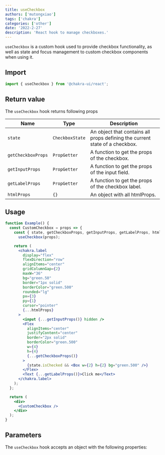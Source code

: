 ```yaml
---
title: useCheckbox
authors: ['mutongxiao']
tags: ['chakra']
categories: ['other']
date: '2022-2-27'
description: 'React hook to manage checkboxes.'
---
```


`useCheckbox` is a custom hook used to provide checkbox functionality, as well
as state and focus management to custom checkbox components when using it.

## Import

```js
import { useCheckbox } from '@chakra-ui/react';
```

## Return value

The `useCheckbox` hook returns following props

| Name               | Type            | Description                                                                 |
| ------------------ | --------------- | --------------------------------------------------------------------------- |
| `state`            | `CheckboxState` | An object that contains all props defining the current state of a checkbox. |
| `getCheckboxProps` | `PropGetter`    | A function to get the props of the checkbox.                                |
| `getInputProps`    | `PropGetter`    | A function to get the props of the input field.                             |
| `getLabelProps`    | `PropGetter`    | A function to get the props of the checkbox label.                          |
| `htmlProps`        | `{}`            | An object with all htmlProps.                                               |

## Usage

```jsx
function Example() {
  const CustomCheckbox = props => {
    const { state, getCheckboxProps, getInputProps, getLabelProps, htmlProps } =
      useCheckbox(props);

    return (
      <chakra.label
        display="flex"
        flexDirection="row"
        alignItems="center"
        gridColumnGap={2}
        maxW="36"
        bg="green.50"
        border="1px solid"
        borderColor="green.500"
        rounded="lg"
        px={3}
        py={1}
        cursor="pointer"
        {...htmlProps}
      >
        <input {...getInputProps()} hidden />
        <Flex
          alignItems="center"
          justifyContent="center"
          border="2px solid"
          borderColor="green.500"
          w={4}
          h={4}
          {...getCheckboxProps()}
        >
          {state.isChecked && <Box w={2} h={2} bg="green.500" />}
        </Flex>
        <Text {...getLabelProps()}>Click me</Text>
      </chakra.label>
    );
  };

  return (
    <div>
      <CustomCheckbox />
    </div>
  );
}
```

## Parameters

The `useCheckbox` hook accepts an object with the following properties:

<PropsTable of="useCheckbox" />
